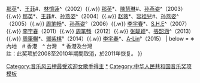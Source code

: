 {{Navbox
|name  = 音乐风云榜最受欢迎女歌手
|titlestyle = background: #FFA500
|title = [[音乐风云榜]]最受欢迎女歌手
|list1 = {{nowrap begin}}
[[那英]]*、[[王菲]]°（2001）{{.w}}
[[那英]]*、[[王菲]]#、[[林憶蓮]]^（2002）{{.w}}
[[那英]]*、[[陳慧琳]]#、[[孙燕姿]]^（2003）{{.w}}
[[那英]]*、[[王菲]]#、[[孙燕姿]]^（2004）{{.w}}
[[趙薇|赵薇]]*、[[容祖兒]]#、[[孙燕姿]]^（2005）{{.w}}
[[周笔畅]]*、[[孙燕姿]]°（2006）{{.w}}
[[李宇春]]*、[[S.H.E]]^（2007）{{.w}}
[[李宇春]]（2011）{{.w}}
[[周笔畅]]（2012）{{.w}}
[[张靓颖]]*、[[張韶涵]]^（2013）{{.w}}
[[周筆暢]]*、[[鄧紫棋]]°（2014）{{.w}}
[[李宇春]]*、[[黃麗玲|A-Lin]]°（2015）
{{nowrap end}}
| below = ∗ 內地　# 香港　^ 台灣　° 香港及台灣<br/>註：此奖项於2008至2010年期間取消，於2011年恢复。
}}<includeonly>
[[Category:音乐风云榜最受欢迎女歌手得主]]
</includeonly><noinclude>
[[Category:音乐风云榜|*]]
[[Category:中华人民共和国音乐奖项模板]]
</noinclude>
